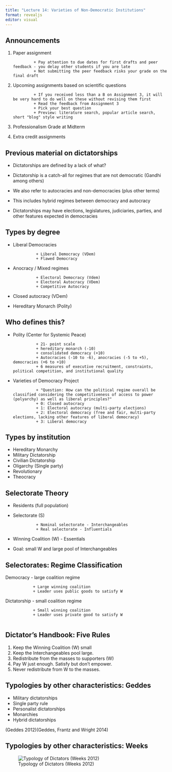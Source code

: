 ```yaml
---
title: "Lecture 14: Varieties of Non-Democratic Institutions"
format: revealjs
editor: visual
---
```


## Announcements

1. Paper assignment

                + Pay attention to due dates for first drafts and peer feedback - you delay other students if you are late
                + Not submitting the peer feedback risks your grade on the final draft
                
2. Upcoming assignments based on scientific questions
                
                + If you received less than a B on Assignment 3, it will be very hard to do well on these without revising them first
                + Read the feedback from Assignment 3
                + Pick your best question
                + Preview: literature search, popular article search, short "blog" style writing 
                
3. Professionalism Grade at Midterm

4. Extra credit assignments

## Previous material on dictatorships

+ Dictatorships are defined by a lack of what?
+ Dictatorship is a catch-all for regimes that are not democratic (Gandhi among others)
+ We also refer to autocracies and non-democracies (plus other terms)
+ This includes hybrid regimes between democracy and autocracy

+ Dictatorships may have elections, legislatures, judiciaries, parties, and other features expected in democracies

## Types by degree

+ Liberal Democracies

                + Liberal Democracy (VDem)
                + Flawed Democracy 

+ Anocracy / Mixed regimes

                + Electoral Democracy (Vdem)
                + Electoral Autocracy (VDem)
                + Competitive Autocracy 

+ Closed autocracy (VDem)
+ Hereditary Monarch (Polity)

## Who defines this?

+ Polity (Center for Systemic Peace)

                + 21- point scale
                + hereditary monarch (-10)
                + consolidated democracy (+10)
                + Autocracies (-10 to -6), anocracies (-5 to +5), democracies (+6 to +10)
                + 6 measures of executive recruitment, constraints, political competition, and institutional quality
                

+ Varieties of Democracy Project 

                + "Question: How can the political regime overall be classified considering the competitiveness of access to power (polyarchy) as well as liberal principles?"
                + 0: Closed autocracy 
                + 1: Electoral autocracy (multi-party elections)
                + 2: Electoral democracy (free and fair, multi-party elections, lacking other features of liberal democracy)
                + 3: Liberal democracy



## Types by institution

+ Hereditary Monarchy
+ Military Dictatorship
+ Civilian Dictatorship
+ Oligarchy (Single party)
+ Revolutionary 
+ Theocracy


## Selectorate Theory

+ Residents (full population)
+ Selectorate (S)

                + Nominal selectorate - Interchangeables 
                + Real selectorate - Influentials 
                
+ Winning Coalition (W) - Essentials

+ Goal: small W and large pool of Interchangeables

## Selectorates: Regime Classification

Democracy - large coalition regime

                + Large winning coalition
                + Leader uses public goods to satisfy W

Dictatorship - small coalition regime

                + Small winning coalition
                + Leader uses private good to satisfy W
                
## Dictator's Handbook: Five Rules

1. Keep the Winning Coalition (W) small
2. Keep the Interchangeables pool large.
3. Redistribute from the masses to supporters (W)
4. Pay W just enough. Satisfy but don't empower.
5. Never redistribute from W to  the masses. 

## Typologies by other characteristics: Geddes

+ Military dictatorships
+ Single party rule
+ Personalist dictatorships
+ Monarchies
+ Hybrid dictatorships

(Geddes 2012)(Geddes, Frantz and Wright 2014)


## Typologies by other characteristics: Weeks


![Typology of Dictators (Weeks 2012)](weeks_typology.jpg)





